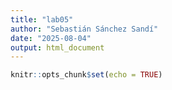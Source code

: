 ```yaml
---
title: "lab05"
author: "Sebastián Sánchez Sandí"
date: "2025-08-04"
output: html_document
---
```


```r
knitr::opts_chunk$set(echo = TRUE)
```


